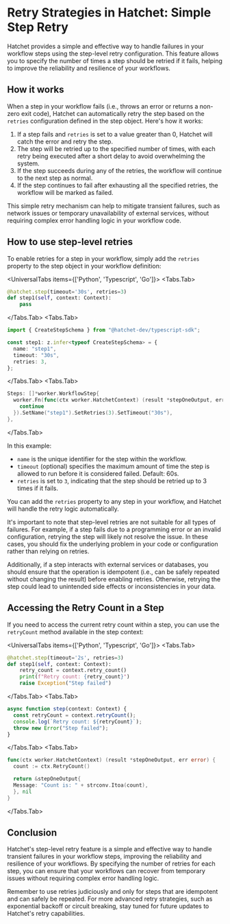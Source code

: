 
# Retry Strategies in Hatchet: Simple Step Retry

Hatchet provides a simple and effective way to handle failures in your workflow steps using the step-level retry configuration. This feature allows you to specify the number of times a step should be retried if it fails, helping to improve the reliability and resilience of your workflows.

## How it works

When a step in your workflow fails (i.e., throws an error or returns a non-zero exit code), Hatchet can automatically retry the step based on the `retries` configuration defined in the step object. Here's how it works:

1. If a step fails and `retries` is set to a value greater than 0, Hatchet will catch the error and retry the step.
2. The step will be retried up to the specified number of times, with each retry being executed after a short delay to avoid overwhelming the system.
3. If the step succeeds during any of the retries, the workflow will continue to the next step as normal.
4. If the step continues to fail after exhausting all the specified retries, the workflow will be marked as failed.

This simple retry mechanism can help to mitigate transient failures, such as network issues or temporary unavailability of external services, without requiring complex error handling logic in your workflow code.

## How to use step-level retries

To enable retries for a step in your workflow, simply add the `retries` property to the step object in your workflow definition:

<UniversalTabs items={['Python', 'Typescript', 'Go']}>
  <Tabs.Tab>
```python
@hatchet.step(timeout='30s', retries=3)
def step1(self, context: Context):
    pass
```
  </Tabs.Tab>
  <Tabs.Tab>

```typescript
import { CreateStepSchema } from "@hatchet-dev/typescript-sdk";

const step1: z.infer<typeof CreateStepSchema> = {
  name: "step1",
  timeout: "30s",
  retries: 3,
};
```

  </Tabs.Tab>
  <Tabs.Tab>

```go
Steps: []*worker.WorkflowStep{
  worker.Fn(func(ctx worker.HatchetContext) (result *stepOneOutput, err error) {
    continue
  }).SetName("step1").SetRetries(3).SetTimeout("30s"),
},
```

  </Tabs.Tab>
</UniversalTabs>

In this example:

- `name` is the unique identifier for the step within the workflow.
- `timeout` (optional) specifies the maximum amount of time the step is allowed to run before it is considered failed. Default: 60s.
- `retries` is set to `3`, indicating that the step should be retried up to 3 times if it fails.

You can add the `retries` property to any step in your workflow, and Hatchet will handle the retry logic automatically.

It's important to note that step-level retries are not suitable for all types of failures. For example, if a step fails due to a programming error or an invalid configuration, retrying the step will likely not resolve the issue. In these cases, you should fix the underlying problem in your code or configuration rather than relying on retries.

Additionally, if a step interacts with external services or databases, you should ensure that the operation is idempotent (i.e., can be safely repeated without changing the result) before enabling retries. Otherwise, retrying the step could lead to unintended side effects or inconsistencies in your data.

## Accessing the Retry Count in a Step

If you need to access the current retry count within a step, you can use the `retryCount` method available in the step context:

<UniversalTabs items={['Python', 'Typescript', 'Go']}>
  <Tabs.Tab>

```python
@hatchet.step(timeout='2s', retries=3)
def step1(self, context: Context):
    retry_count = context.retry_count()
    print(f"Retry count: {retry_count}")
    raise Exception("Step failed")
```

  </Tabs.Tab>
  <Tabs.Tab>

```typescript
async function step(context: Context) {
  const retryCount = context.retryCount();
  console.log(`Retry count: ${retryCount}`);
  throw new Error("Step failed");
}
```

  </Tabs.Tab>
  <Tabs.Tab>

```go
func(ctx worker.HatchetContext) (result *stepOneOutput, err error) {
  count := ctx.RetryCount()

  return &stepOneOutput{
  Message: "Count is: " + strconv.Itoa(count),
  }, nil
}
```

  </Tabs.Tab>
</UniversalTabs>

## Conclusion

Hatchet's step-level retry feature is a simple and effective way to handle transient failures in your workflow steps, improving the reliability and resilience of your workflows. By specifying the number of retries for each step, you can ensure that your workflows can recover from temporary issues without requiring complex error handling logic.

Remember to use retries judiciously and only for steps that are idempotent and can safely be repeated. For more advanced retry strategies, such as exponential backoff or circuit breaking, stay tuned for future updates to Hatchet's retry capabilities.
